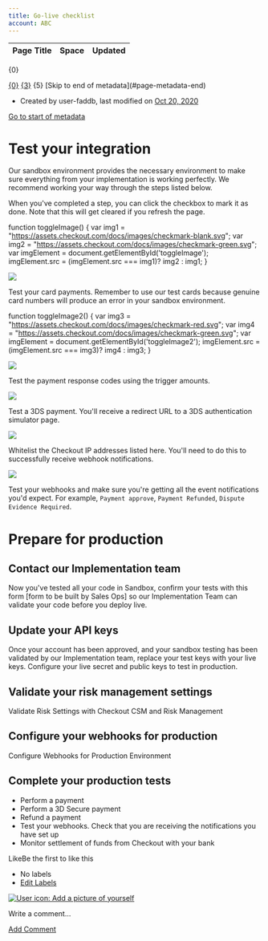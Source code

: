 ```yaml
---
title: Go-live checklist
account: ABC
---
```


<table class="aui"> <thead> <tr class="header"> <th class="search-result-title">Page Title</th> <th class="search-result-space">Space</th> <th class="search-result-date">Updated</th> </tr> </thead> </table> <p class="search-result-count">{0}</p> <tr class="search-result"> <td class="search-result-title"><a href="{1}" class="content-type-{2}"><span>{0}</span></a></td> <td class="search-result-space"><a class="space" href="/display/{4}/" title="{3}">{3}</a></td> <td class="search-result-date"><span class="date" title="{6}">{5}</span></td> </tr> [Skip to end of metadata](#page-metadata-end)

*   Created by user-faddb, last modified on [Oct 20, 2020](/pages/diffpagesbyversion.action?pageId=8489210&selectedPageVersions=17&selectedPageVersions=18 "Show changes")

[Go to start of metadata](#page-metadata-start)

Test your integration
=====================

Our sandbox environment provides the necessary environment to make sure everything from your implementation is working perfectly. We recommend working your way through the steps listed below.

When you've completed a step, you can click the checkbox to mark it as done. Note that this will get cleared if you refresh the page.

  

function toggleImage() { var img1 = "https://assets.checkout.com/docs/images/checkmark-blank.svg"; var img2 = "https://assets.checkout.com/docs/images/checkmark-green.svg"; var imgElement = document.getElementById('toggleImage'); imgElement.src = (imgElement.src === img1)? img2 : img1; }

![](https://assets.checkout.com/docs/images/checkmark-blank.svg)

Test your card payments. Remember to use our test cards because genuine card numbers will produce an error in your sandbox environment.

function toggleImage2() { var img3 = "https://assets.checkout.com/docs/images/checkmark-red.svg"; var img4 = "https://assets.checkout.com/docs/images/checkmark-green.svg"; var imgElement = document.getElementById('toggleImage2'); imgElement.src = (imgElement.src === img3)? img4 : img3; }

![](https://assets.checkout.com/docs/images/checkmark-red.svg)

Test the payment response codes using the trigger amounts.

![](https://assets.checkout.com/docs/images/checkmark-blank.svg)

Test a 3DS payment. You'll receive a redirect URL to a 3DS authentication simulator page.

![](https://assets.checkout.com/docs/images/checkmark-blank.svg)

Whitelist the Checkout IP addresses listed here. You'll need to do this to successfully receive webhook notifications.

![](https://assets.checkout.com/docs/images/checkmark-blank.svg)

Test your webhooks and make sure you're getting all the event notifications you'd expect. For example, `Payment approve`, `Payment Refunded`, `Dispute Evidence Required`.

Prepare for production
======================

Contact our Implementation team
-------------------------------

Now you've tested all your code in Sandbox, confirm your tests with this form \[form to be built by Sales Ops\] so our Implementation Team can validate your code before you deploy live.

Update your API keys
--------------------

Once your account has been approved, and your sandbox testing has been validated by our Implementation team, replace your test keys with your live keys. Configure your live secret and public keys to test in production.

Validate your risk management settings
--------------------------------------

Validate Risk Settings with Checkout CSM and Risk Management

Configure your webhooks for production
--------------------------------------

Configure Webhooks for Production Environment

Complete your production tests
------------------------------

*   Perform a payment
*   Perform a 3D Secure payment
*   Refund a payment
*   Test your webhooks. Check that you are receiving the notifications you have set up
*   Monitor settlement of funds from Checkout with your bank

  

LikeBe the first to like this

*   No labels
*   [Edit Labels](# "Edit Labels (Type 'l')")

[![User icon: Add a picture of yourself](/s/en_GB/7901/abf7b35644d5a5d1d7e4b0969a83e8eb2b569fb5/_/images/icons/profilepics/add_profile_pic.svg)](/users/profile/editmyprofilepicture.action)

Write a comment…

[Add Comment](/display/x/Go-live+checklist?showComments=true&showCommentArea=true#addcomment)